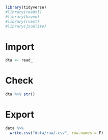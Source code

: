 ```r
library(tidyverse)
#library(readxl)
#library(haven)
#library(rvest)
#library(jsonlite)
```

# Import


```r
dta <- read_
```

# Check

```r
dta %>% str()
```

# Export

```r
data %>%
  write.csv("data/raw/.csv", row.names = F)
```

